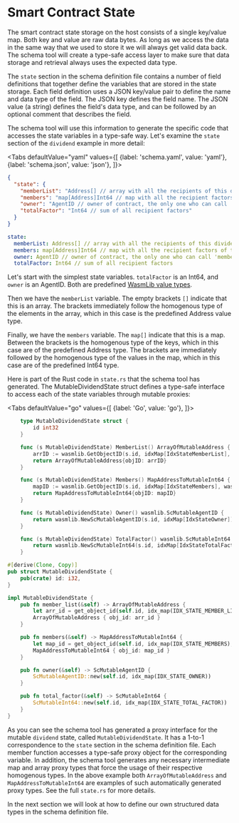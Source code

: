 
# Smart Contract State

The smart contract state storage on the host consists of a single key/value map. Both key
and value are raw data bytes. As long as we access the data in the same way that we used
to store it we will always get valid data back. The schema tool will create a type-safe
access layer to make sure that data storage and retrieval always uses the expected data
type.

The `state` section in the schema definition file contains a number of field definitions
that together define the variables that are stored in the state storage. Each field
definition uses a JSON key/value pair to define the name and data type of the field.
The JSON key defines the field name. The JSON value (a string) defines the field's data
type, and can be followed by an optional comment that describes the field.

The schema tool will use this information to generate the specific code that accesses the
state variables in a type-safe way. Let's examine the `state` section of the `dividend`
example in more detail:

<Tabs defaultValue="yaml"
    values={[
        {label: 'schema.yaml', value: 'yaml'},
        {label: 'schema.json', value: 'json'},
    ]}>

<TabItem value="json">

```json
{
  "state": {
    "memberList": "Address[] // array with all the recipients of this dividend",
    "members": "map[Address]Int64 // map with all the recipient factors of this dividend",
    "owner": "AgentID // owner of contract, the only one who can call 'member' func",
    "totalFactor": "Int64 // sum of all recipient factors"
  }
}
```

</TabItem>

<TabItem value="yaml">

```yaml
state:
  memberList: Address[] // array with all the recipients of this dividend
  members: map[Address]Int64 // map with all the recipient factors of this dividend
  owner: AgentID // owner of contract, the only one who can call 'member' func
  totalFactor: Int64 // sum of all recipient factors
```

</TabItem>
</Tabs>

Let's start with the simplest state variables. `totalFactor` is an Int64, and `owner` is
an AgentID. Both are predefined [WasmLib value types](types.mdx).

Then we have the `memberList` variable. The empty brackets `[]` indicate that this is an
array. The brackets immediately follow the homogenous type of the elements in the array,
which in this case is the predefined Address value type.

Finally, we have the `members` variable. The `map[]` indicate that this is a map. Between
the brackets is the homogenous type of the keys, which in this case are of the predefined
Address type. The brackets are immediately followed by the homogenous type of the values
in the map, which in this case are of the predefined Int64 type.

Here is part of the Rust code in `state.rs` that the schema tool has generated. The
MutableDividendState struct defines a type-safe interface to access each of the state
variables through mutable proxies:

<Tabs 
    defaultValue="go"
    values={[
        {label: 'Go', value: 'go'},
    ]}>

<TabItem value="go">

```go
    type MutableDividendState struct {
        id int32
    }

    func (s MutableDividendState) MemberList() ArrayOfMutableAddress {
        arrID := wasmlib.GetObjectID(s.id, idxMap[IdxStateMemberList], wasmlib.TYPE_ARRAY|wasmlib.TYPE_ADDRESS)
        return ArrayOfMutableAddress{objID: arrID}
    }

    func (s MutableDividendState) Members() MapAddressToMutableInt64 {
        mapID := wasmlib.GetObjectID(s.id, idxMap[IdxStateMembers], wasmlib.TYPE_MAP)
        return MapAddressToMutableInt64{objID: mapID}
    }

    func (s MutableDividendState) Owner() wasmlib.ScMutableAgentID {
        return wasmlib.NewScMutableAgentID(s.id, idxMap[IdxStateOwner])
    }

    func (s MutableDividendState) TotalFactor() wasmlib.ScMutableInt64 {
        return wasmlib.NewScMutableInt64(s.id, idxMap[IdxStateTotalFactor])
    }
```

</TabItem>
<TabItem value="rust">

```rust
#[derive(Clone, Copy)]
pub struct MutableDividendState {
    pub(crate) id: i32,
}

impl MutableDividendState {
    pub fn member_list(&self) -> ArrayOfMutableAddress {
        let arr_id = get_object_id(self.id, idx_map(IDX_STATE_MEMBER_LIST), TYPE_ARRAY | TYPE_ADDRESS);
        ArrayOfMutableAddress { obj_id: arr_id }
    }

    pub fn members(&self) -> MapAddressToMutableInt64 {
        let map_id = get_object_id(self.id, idx_map(IDX_STATE_MEMBERS), TYPE_MAP);
        MapAddressToMutableInt64 { obj_id: map_id }
    }

    pub fn owner(&self) -> ScMutableAgentID {
        ScMutableAgentID::new(self.id, idx_map(IDX_STATE_OWNER))
    }

    pub fn total_factor(&self) -> ScMutableInt64 {
        ScMutableInt64::new(self.id, idx_map(IDX_STATE_TOTAL_FACTOR))
    }
}
```

</TabItem>
</Tabs>

As you can see the schema tool has generated a proxy interface for the mutable `dividend`
state, called `MutableDividendState`. It has a 1-to-1 correspondence to the `state`
section in the schema definition file. Each member function accesses a type-safe proxy
object for the corresponding variable. In addition, the schema tool generates any
necessary intermediate map and array proxy types that force the usage of their respective
homogenous types. In the above example both `ArrayOfMutableAddress` and
`MapAddressToMutableInt64` are examples of such automatically generated proxy types.
See the full `state.rs` for more details.

In the next section we will look at how to define our own structured data types in the
schema definition file.
